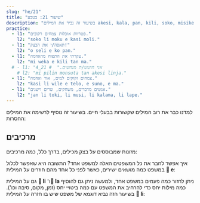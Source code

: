 ```yaml
---
slug: "he/21"
title: "שיעור 21: בטבע"
description: "בשיעור זה נכיר את המילים akesi, kala, pan, kili, soko, misikeke, namako!"
practice:
  - l1: "פטריות אוכלות צמחים רקובים."
    l2: "soko li moku e kasi moli."
  - l1: "תאפה/י את הבצק!"
    l2: "o seli e ko pan."
  - l1: "עקרתי את התפוח מהאדמה."
    l2: "mi weka e kili tan ma."
  # - l1: "אני חושש/ת מנחשים."  # 21_4
    # l2: "mi pilin monsuta tan akesi linja."
  - l1: "צמחים זקוקים למים, אור ואדמה."
    l2: "kasi li wile e telo, e suno, e ma."
  - l1: "אנשים מדברים, משחקים, שרים וישנים."
    l2: "jan li toki, li musi, li kalama, li lape."
---
```




למדנו כבר את רוב המילים שקשורות בבעלי חיים. בשיעור זה נוסיף לרשימה את המילים החסרות:

<List>
  <Word sl="akesi" m="לטאה או זחל, כמו: נחש או צפרדע" />
  <Word
    sl="kala"
    m="דג או יצור ימי, כמו: סלמון, לוויתן, כריש או תמנן"
  />
  <Word sl="pan" m="מזון עמילני כמו: חיטה, תפוח אדמה, לחם, או פסטה" />
  <Word sl="kili" m="פרי או ירק" />
  <Word sl="soko" m="פטריה" />
  <Word sl="misikeke" m="תרופה" />
  <Word sl="namako" m="תבלין, קישוט, תוספת" />
  <Sentence sl="soko li kili nasa." m="פטריות הן צמחים מוזרים." />
  <Sentence
    sl="kala suli li alasa e kala lili."
    m="דג גדול מנסה לצוד דג קטן."
  />
  <Sentence
    sl="mi o moku e misikeke lon tenpo mute."
    m="אני צריך/ה לקחת תרופות בקביעות."
  />
</List>

## מרכיבים

מזונות שמבוססים על בצק מכילים, בדרך כלל, כמה מרכיבים:

<List>
  <Sentence sp="󱥋󱤧󱤓󱤉󱥢" sl="pan li jo <u>e soweli</u>." m="הפיצה מכילה בשר." />
  <Sentence sp="󱥋󱤧󱤓󱤉󱤚" sl="pan li jo <u>e kili</u>." m="הפיצה מכילה ירקות." />
  <Sentence sp="󱥋󱤧󱤓󱤉󱥸" sl="pan li jo <u>e namako</u>." m="הפיצה מכילה תבלינים." />
</List>

איך אפשר לחבר את כל המשפטים האלה למשפט אחד? התשובה היא שאפשר לכלול במשפט כמה מושאים ישירים, כאשר לפני כל אחד מהם חוזרים על המילית  **󱤉 e**:

<List>
  <Sentence
    sl="pan li jo e soweli e kili e namako."
    m="הפיצה מכילה בשר, ירקות ותבלינים."
  />
</List>

גם על המילית **󱤧 li** ו־**󱤡 la** ניתן לחזור כמה פעמים במשפט אחד, ולמעשה ניתן גם להוסיף כמה מילות יחס כדי להרחיב את המשפט עם כמה ביטויי יחס (זמן, מקום, סיבה וכו'). בשיעור הזה נביא דוגמא של משפט שיש בו חזרה על המילית **󱤧 li**: 

<List>
  <Sentence sl="jan li alasa e kala." m="האיש/ה דג/ה דגים." />
  <Sentence sl="jan li seli e ona." m="האיש/ה מבשל/ת אותם." />
  <Sentence sl="jan li moku e ona." m="האיש/ה אוכל/ת אותם." />
  <Sentence sl="jan li alasa e kala, li seli e ona, li moku e ona." 
		m="האיש/ה דג/ה דגים, מבשל/ת אותם, ואוכל/ת אותם." />
</List>

<Practice exercises={frontmatter.practice} />


